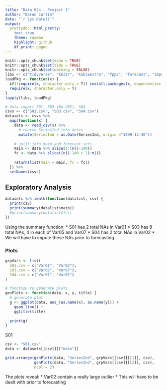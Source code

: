 ```yaml
---
title: "Data 624 - Project 1"
author: "Baron Curtin"
date: "`r Sys.Date()`"
output:
  prettydoc::html_pretty:
    toc: true
    theme: cayman
    highlight: github
    df_print: paged
---
```


```r
knitr::opts_chunk$set(echo = TRUE)
knitr::opts_chunk$set(tidy = TRUE)
knitr::opts_chunk$set(warning = FALSE)
libs <- c("tidyverse", "knitr", "kableExtra", "fpp2", "forecast", "imputeTS", "readxl", "xlsx", "glue", "gridExtra")
loadPkg <- function(x) {
  if(!require(x, character.only = T)) install.packages(x, dependencies = T, repos = "http://cran.us.r-project.org")
  require(x, character.only = T)
}
lapply(libs, loadPkg)
```

```r
# data import S01, S03 (No V02), S04
csvs <- c("S01.csv", "S03.csv", "S04.csv")
datasets <- csvs %>%
  map(function(x) {
    data <- read_csv(x) %>%
      # coerce SeriesInd into dates
      mutate(SeriesInd = as.Date(SeriesInd, origin ="1899-12-30"))
    
    # split into main and forecast sets
    main <- data %>% slice(1:(n()-140))
    fc <- data %>% slice((n()-140 + 1):n())
    
    return(list(main = main, fc = fc))
  }) %>%
  setNames(csvs)
```

## Exploratory Analysis
```r
datasets %>% iwalk(function(datalist, csv) {
  print(csv)
  print(summary(datalist$main))
  #print(summary(datalist$fc))
})
```

Using the summary function:
* S01 has 2 total NAs in Var01
* S03 has 8 total NAs, 4 in each of Var05 and Var07
* S04 has 2 total NAs in Var02
* We will have to impute these NAs prior to forecasting

### Plots
```r
grpVars <- list(
  S01.csv = c("Var01", "Var02"),
  S03.csv = c("Var05", "Var07"),
  S04.csv = c("Var01", "Var02")
)

# function to generate plots
genPlots <- function(data, x, y, title) {
  # generate plot
  g <- ggplot(data, aes_(as.name(x), as.name(y))) +
    geom_line() +
    ggtitle(title)
  
  print(g)
}
```

S01
```r
csv <- "S01.csv"
data <- datasets[[csv]][["main"]]

grid.arrange(genPlots(data, "SeriesInd", grpVars[[csv]][[1]], csv), 
             genPlots(data, "SeriesInd", grpVars[[csv]][[2]], csv),
             ncol = 2)
```

The plots reveal:
* Var02 contain a really large outlier
* This will have to be dealt with prior to forecasting






